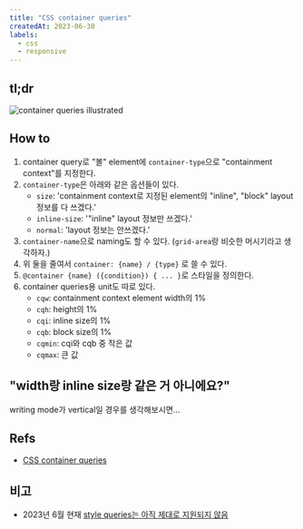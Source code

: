 ```yaml
---
title: "CSS container queries"
createdAt: 2023-06-30
labels:
  - css
  - responsive
---
```


## tl;dr

![container queries illustrated](https://developer.mozilla.org/en-US/docs/Web/CSS/CSS_container_queries/container-query.svg)

## How to

1. container query로 "볼" element에 `container-type`으로 "containment context"를 지정한다.
1. `container-type`은 아래와 같은 옵션들이 있다.
   - `size`: 'containment context로 지정된 element의 "inline", "block" layout 정보를 다 쓰겠다.'
   - `inline-size`: '"inline" layout 정보만 쓰겠다.'
   - `normal`: 'layout 정보는 안쓰겠다.'
1. `container-name`으로 naming도 할 수 있다. (`grid-area`랑 비슷한 머시기라고 생각하자.)
1. 위 둘을 줄여서 `container: {name} / {type}` 로 쓸 수 있다.
1. `@container {name} ({condition}) { ... }`로 스타일을 정의한다.
1. container queries용 unit도 따로 있다.
   - `cqw`: containment context element width의 1%
   - `cqh`: height의 1%
   - `cqi`: inline size의 1%
   - `cqb`: block size의 1%
   - `cqmin`: cqi와 cqb 중 작은 값
   - `cqmax`: 큰 값

## "width랑 inline size랑 같은 거 아니에요?"

writing mode가 vertical일 경우를 생각해보시면...

## Refs

- [CSS container queries](https://developer.mozilla.org/en-US/docs/Web/CSS/CSS_container_queries)

## 비고

- 2023년 6월 현재 [style queries는 아직 제대로 지원되지 않음](https://caniuse.com/css-container-queries-style)
